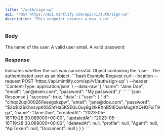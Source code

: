 ```yaml
---
title: "/auth/sign-up"
api: "POST https://api.mintlify.com/api/v1/auth/sign-up"
description: "This endpoint creates a new `user`."
---
```


### Body

<ParamField body="name" type="string">
  The name of the user.
</ParamField>

<ParamField body="email" type="string">
  A valid user email.
</ParamField>

<ParamField body="password" type="string">
  A valid password
</ParamField>

### Response

<ResponseField name="success" type="boolean">
  Indicates whether the call was successful.
</ResponseField>

<ResponseField name="data" type="object">
  Object containing the `user`.
</ResponseField>

<Expandable title="data object">
  <ResponseField name="user" type="object">
    The authenticated user as an object.
  </ResponseField>
</Expandable>

<RequestExample>
```bash Example Request
curl --location --request POST 'https://api.mintlify.com/api/v1/auth/sign-up' \
--header 'Content-Type: application/json' \
--data-raw '{
    "name": "Jane Doe",
    "email": "jan@doen.com",
    "password": "My password"
}'
```
</RequestExample>

<ResponseExample>
```json Response
{
  "success": true,
  "data": {
    "user": {
      "id": "clhqo2uql00026i1eeegxkzpw",
      "email": "jane@doe.com",
      "password": "$2b$12$KhnsvpK0S5hfHa5KSEGLOuy8g2tkRXnB5tEQukMugKXQHOFoIT9ga",
      "name": "Jane Doe",
      "createdAt": "2023-05-16T19:28:30.089000+00:00",
      "updatedAt": "2023-05-16T19:28:30.089000+00:00",
      "deletedAt": null,
      "profile": null,
      "Agent": null,
      "ApiToken": null,
      "Document": null
    }
  }
}
```
</ResponseExample>
